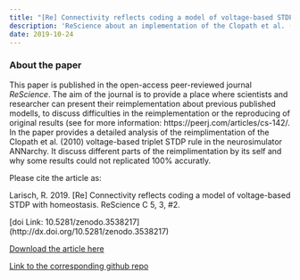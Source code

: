 ```yaml
---
title: "[Re] Connectivity reflects coding a model of voltage-based STDP with homeostats"
description: 'ReScience about an implementation of the Clopath et al. (2010) voltage-based triplet STDP rule in ANNarchy'
date: 2019-10-24
---
```


### About the paper

This paper is published in the open-access peer-reviewed journal _ReScience_.
The aim of the journal is to provide a place where scientists and researcher can present their reimplementation about previous published modells, to discuss
difficulties in the reimplementation or the reproducing of original results (see for more information: https://peerj.com/articles/cs-142/.
In the paper provides a detailed analysis of the reimplimentation of the Clopath et al. (2010) voltage-based triplet STDP rule in the neurosimulator ANNarchy.
It discuss different parts of the reimplimentation by its self and why some results could not replicated 100% accuratly.


Please cite the article as:

Larisch, R. 2019. [Re] Connectivity reflects coding a model of voltage-based STDP with homeostasis. ReScience C 5, 3, #2.

[doi Link: 10.5281/zenodo.3538217] (http://dx.doi.org/10.5281/zenodo.3538217)

[Download the article here](https://zenodo.org/record/3538217/files/article.pdf)

[Link to the corresponding github repo](https://github.com/rLarisch/ReScience-submission/tree/Larisch-2019/code)





